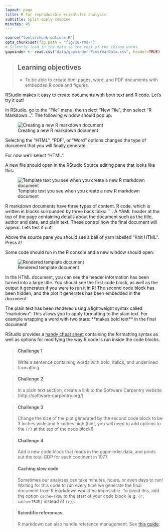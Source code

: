 ```yaml
---
layout: page
title: R for reproducible scientific analysis
subtitle: Split-apply-combine
minutes: 45
---
```


```r
source("tools/chunk-options.R")
opts_chunk$set(fig.path = "fig/18-rmd-")
# Silently load in the data so the rest of the lesson works
gapminder <- read.csv("data/gapminder-FiveYearData.csv", header=TRUE)
```

> ## Learning objectives {.objectives}
>
> * To be able to create html pages, word, and PDF documents with embedded R 
>   code and figures.
>

RStudio makes it easy to create documents with both text and R code. Let's try
it out!

In RStudio, go to the "File" menu, then select "New File", then select 
"R Markdown...". The following window should pop up:

![Creating a new R markdown document](img/18-new-rmd.png)

Selecting the "HTML", "PDF", or "Word" options changes the type of document that
you will finally generate.

For now we'll select "HTML".

A new file should open in the RStudio Source editing pane that looks like this:

![Template text you see when you create a new R markdown document](img/18-rmd-template.png)

R markdown documents have three types of content. R code, which is written in 
blocks surrounded by three back ticks: \`\`\`. A YAML header at the top of the 
page containing details about the document such as the title, author and date,
and plain text. These control how the final document will appear. Lets test it 
out!

Above the source pane you should see a ball of yarn labelled "Knit HTML". Press
it!

Some code should run in the R console and a new window should open:

![Rendered template document](img/18-rendered-template.png)

In the HTML document, you can see the header information has been turned into
a large title. You should see the first code block, as well as the output it 
generates if you were to run it in R! The second code block has been hidden,
and the plot it generates has been embedded in the document.

The plain text has been rendered using a lightweight syntax called "markdown".
This allows you to apply formatting to the plain text. For example wrapping a 
word with two stars: \*\*makes bold text\*\* in the final document!

RStudio provides a [handy cheat sheet][1] containing the formatting syntax as well
as options for modifying the way R code is run inside the code blocks.

[1]: https://www.rstudio.com/wp-content/uploads/2015/02/rmarkdown-cheatsheet.pdf

> #### Challenge 1 {.challenge}
>
> Write a sentence containing words with bold, italics, and underlined formatting.
>

> #### Challenge 2 {.challenge}
>
> In a plain text section, create a link to the Software Carpentry website 
> (http://software-carpentry.org/)
>

> #### Challenge 3 {.challenge}
>
> Change the size of the plot generated by the second code block to be 3 inches
> wide and 5 inches high (hint, you will need to add options to the `{r}` at 
> the top of the code block!) 
>

> #### Challenge 4 {.challenge}
>
> Add a new code block that reads in the gapminder data, and prints out the 
> total GDP for each continent in 1977
>


> #### Caching slow code {.callout}
>
> Sometimes our analyses can take minutes, hours, or even days to run! Waiting
> for this code to run every time we generate the final document from R markdown
> would be impossible. To avoid this, add the option `cache=TRUE` to the start
> of your code block (e.g. `{r, cache=TRUE}` instead of `{r}`). 
>

> #### Scientific references {.callout}
>
> R markdown can also handle reference management. See [this guide](http://rmarkdown.rstudio.com/authoring_bibliographies_and_citations.html).
>
